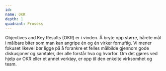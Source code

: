 ```yaml
---
id:
name: OKR
depth: 1
quadrant: Prosess
---
```


Objectives and Key Results (OKR) er i vinden.
Å bryte opp større, hårete mål i målbare biter som man kan angripe én og én virker fornuftig.
Vi mener fokuset likevel bør ligge på å forankre et felles målbilde gjennom gode diskusjoner og samtaler, der alle forstår hva og hvorfor.
Om det gjøres ved hjelp av OKR eller et annet verktøy, er opp til den enkelte virksomhet og team.
